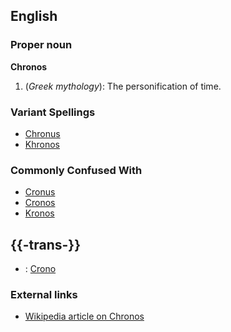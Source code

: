 ==English==

===Proper noun===
'''Chronos'''

# (''Greek mythology''): The personification of time.

===Variant Spellings===
*[[Chronus]]
*[[Khronos]]

===Commonly Confused With===
*[[Cronus]]
*[[Cronos]]
*[[Kronos]]

=={{-trans-}}==

*{{it}}: [[Crono]] 

===External links===

* [[w:Chronos|Wikipedia article on Chronos]]